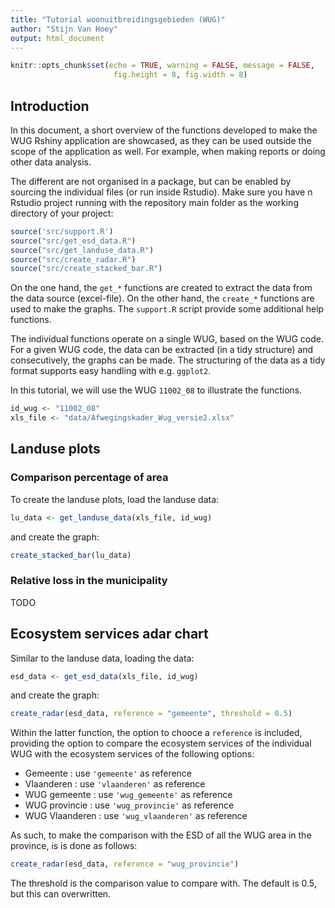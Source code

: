 ```yaml
---
title: "Tutorial woonuitbreidingsgebieden (WUG)"
author: "Stijn Van Hoey"
output: html_document
---
```



```r
knitr::opts_chunk$set(echo = TRUE, warning = FALSE, message = FALSE,
                       fig.height = 8, fig.width = 8)
```

## Introduction

In this document, a short overview of the functions developed to make the WUG Rshiny application are showcased, as they can be used outside the scope of the application as well. For example, when making reports or doing other data analysis.

The different are not organised in a package, but can be enabled by sourcing the individual files (or run inside Rstudio). Make sure you have n Rstudio project running with the repository main folder as the working directory of your project:

```r
source('src/support.R')
source("src/get_esd_data.R")
source("src/get_landuse_data.R")
source("src/create_radar.R")
source("src/create_stacked_bar.R")
```

On the one hand, the `get_*` functions are created to extract the data from the data source (excel-file). On the other hand, the `create_*` functions are used to make the graphs. The `support.R` script provide some additional help functions.

The individual functions operate on a single WUG, based on the WUG code. For a given WUG code, the data can be extracted (in a tidy structure) and consecutively, the graphs can be made. The structuring of the data as a tidy format supports easy handling with e.g. `ggplot2`.

In this tutorial, we will use the WUG `11002_08` to illustrate the functions.

```r
id_wug <- "11002_08"
xls_file <- "data/Afwegingskader_Wug_versie2.xlsx"
```

## Landuse plots

### Comparison percentage of area

To create the landuse plots, load the landuse data:

```r
lu_data <- get_landuse_data(xls_file, id_wug)
```

and create the graph:
```r
create_stacked_bar(lu_data)
```

### Relative loss in the municipality

TODO

## Ecosystem services adar chart

Similar to the landuse data, loading the data:

```r
esd_data <- get_esd_data(xls_file, id_wug)
```

and create the graph:
```r
create_radar(esd_data, reference = "gemeente", threshold = 0.5)
```

Within the latter function, the option to chooce a `reference` is included, providing the option to compare the ecosystem services of the individual WUG with the ecosystem services of the following options:

* Gemeente : use `'gemeente'` as reference
* Vlaanderen : use `'vlaanderen'` as reference
* WUG gemeente : use `'wug_gemeente'` as reference
* WUG provincie : use `'wug_provincie'` as reference
* WUG Vlaanderen : use `'wug_vlaanderen'` as reference

As such, to make the comparison with the ESD of all the WUG area in the province, is is done as follows:
```r
create_radar(esd_data, reference = "wug_provincie")
```

The threshold is the comparison value to compare with. The default is 0.5, but this can overwritten.




